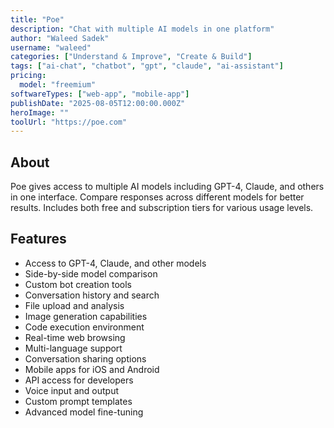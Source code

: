 ```yaml
---
title: "Poe"
description: "Chat with multiple AI models in one platform"
author: "Waleed Sadek"
username: "waleed"
categories: ["Understand & Improve", "Create & Build"]
tags: ["ai-chat", "chatbot", "gpt", "claude", "ai-assistant"]
pricing:
  model: "freemium"
softwareTypes: ["web-app", "mobile-app"]
publishDate: "2025-08-05T12:00:00.000Z"
heroImage: ""
toolUrl: "https://poe.com"
---
```

## About
Poe gives access to multiple AI models including GPT-4, Claude, and others in one interface. Compare responses across different models for better results. Includes both free and subscription tiers for various usage levels.

## Features
- Access to GPT-4, Claude, and other models
- Side-by-side model comparison
- Custom bot creation tools
- Conversation history and search
- File upload and analysis
- Image generation capabilities
- Code execution environment
- Real-time web browsing
- Multi-language support
- Conversation sharing options
- Mobile apps for iOS and Android
- API access for developers
- Voice input and output
- Custom prompt templates
- Advanced model fine-tuning
